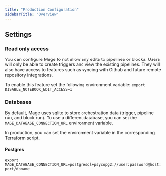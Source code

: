 ```yaml
---
title: "Production Configuration"
sidebarTitle: "Overview"
---
```


## Settings

### Read only access

You can configure Mage to not allow any edits to pipelines or blocks. Users will only
be able to create triggers and view the existing pipelines. They will also have access to
features such as syncing with Github and future remote repository integrations.

To enable this feature set the following environment variable:
`export DISABLE_NOTEBOOK_EDIT_ACCESS=1`

### Databases

By default, Mage uses sqlite to store orchestration data (trigger, pipeline run, and block run). To use a different database, you can set the `MAGE_DATABASE_CONNECTION_URL` environment variable.

In production, you can set the environment variable in the corresponding Terraform script.

#### Postgres
`export MAGE_DATABASE_CONNECTION_URL=postgresql+psycopg2://user:password@host:port/dbname`
